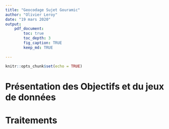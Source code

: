 ```yaml
---
title: "Geocodage Sujet Gouramic"
author: "Olivier Leroy"
date: "19 mars 2020"
output: 
    pdf_document:
        toc: true
        toc_depth: 3
        fig_caption: TRUE
        keep_md: TRUE
    
---
```


```r
knitr::opts_chunk$set(echo = TRUE)
```

# Présentation des Objectifs et du jeux de données 


# Traitements 